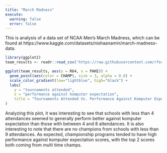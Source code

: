 ```yaml
---
title: "March Madness"
execute:
  warning: false
  error: false
---
```


This is analysis of a data set of NCAA Men's March Madness, which can be found at https://www.kaggle.com/datasets/nishaanamin/march-madness-data.

```r
library(ggplot2)
team_results <- readr::read_csv('https://raw.githubusercontent.com/rfordatascience/tidytuesday/master/data/2024/2024-03-26/team-results.csv')

ggplot(team_results, aes(y = R64, x = PAKE)) +
  geom_point(aes(color = CHAMP), size = 3, alpha = 0.8) +
  scale_color_gradient(low="lightblue", high="black") +
  labs(
    y = "tournaments attended",
    x = "performance against komputer expectation",
    title = "Tournaments Attended Vs. Performance Against Komputer Expectation"
)
```
Analyzing this plot, it was interesting to see that schools with less than 4 attendances seemed to generally perform better against komputer expectation than those with between 4 and 8 attendances. It is also interesting to note that there are no champions from schools with less than 9 attendances. As expected, championship programs tended to have high performance against komputer expectation scores, with the top 2 scores both coming from multi time champs.